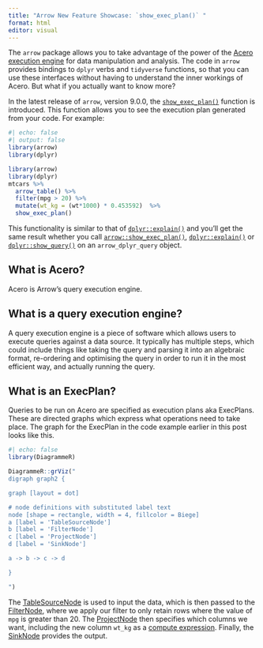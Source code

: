```yaml
---
title: "Arrow New Feature Showcase: `show_exec_plan()` "
format: html
editor: visual
---
```


The `arrow` package allows you to take advantage of the power of the [Acero execution engine](https://arrow.apache.org/docs/cpp/streaming_execution.html) for data manipulation and analysis. The code in `arrow` provides bindings to `dplyr` verbs and `tidyverse` functions, so that you can use these interfaces without having to understand the inner workings of Acero. But what if you actually want to know more?

In the latest release of `arrow`, version 9.0.0, the [`show_exec_plan()`](https://arrow.apache.org/docs/r/reference/show_exec_plan.html) function is introduced. This function allows you to see the execution plan generated from your code. For example:

```r
#| echo: false
#| output: false
library(arrow)
library(dplyr)
```

```r
library(arrow)
library(dplyr)
mtcars %>%
  arrow_table() %>%
  filter(mpg > 20) %>%
  mutate(wt_kg = (wt*1000) * 0.453592)  %>%
  show_exec_plan()
```

This functionality is similar to that of [`dplyr::explain()`](https://dplyr.tidyverse.org/reference/explain.html) and you'll get the same result whether you call [`arrow::show_exec_plan()`](https://arrow.apache.org/docs/r/reference/show_exec_plan.html), [`dplyr::explain()`](https://dplyr.tidyverse.org/reference/explain.html) or [`dplyr::show_query()`](https://dplyr.tidyverse.org/reference/explain.html) on an `arrow_dplyr_query` object.

## What is Acero?

Acero is Arrow's query execution engine.

## What is a query execution engine?

A query execution engine is a piece of software which allows users to execute queries against a data source. It typically has multiple steps, which could include things like taking the query and parsing it into an algebraic format, re-ordering and optimising the query in order to run it in the most efficient way, and actually running the query.

## What is an ExecPlan?

Queries to be run on Acero are specified as execution plans aka ExecPlans. These are directed graphs which express what operations need to take place. The graph for the ExecPlan in the code example earlier in this post looks like this.

```r
#| echo: false
library(DiagrammeR)

DiagrammeR::grViz("
digraph graph2 {

graph [layout = dot]

# node definitions with substituted label text
node [shape = rectangle, width = 4, fillcolor = Biege]
a [label = 'TableSourceNode']
b [label = 'FilterNode']
c [label = 'ProjectNode']
d [label = 'SinkNode']

a -> b -> c -> d

}

")
```

The [TableSourceNode](https://arrow.apache.org/docs/cpp/streaming_execution.html#table-source) is used to input the data, which is then passed to the [FilterNode](https://arrow.apache.org/docs/cpp/streaming_execution.html#filter), where we apply our filter to only retain rows where the value of `mpg` is greater than 20. The [ProjectNode](https://arrow.apache.org/docs/cpp/streaming_execution.html#project) then specifies which columns we want, including the new column `wt_kg` as a [compute expression](https://arrow.apache.org/docs/cpp/api/compute.html). Finally, the [SinkNode](https://arrow.apache.org/docs/cpp/streaming_execution.html#sink) provides the output.
